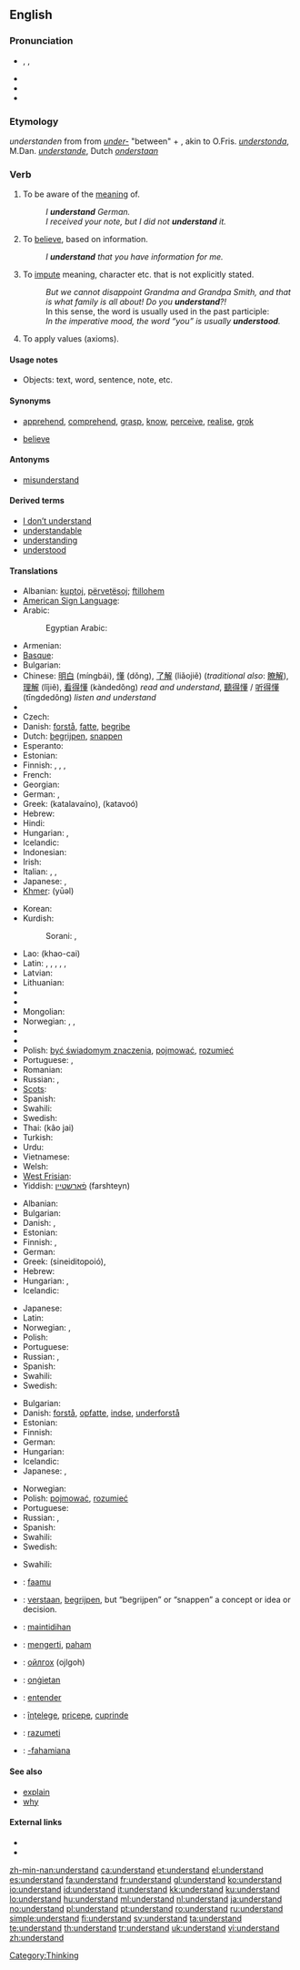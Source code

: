 ==English==

{{rank|fear|evening|ground|429|understand|fine|law|show}}

===Pronunciation===
* {{enPR|ŭn"də(r)-stănd'}}, {{IPA|/ˌʌn.də(r)ˈstænd/}}, {{SAMPA|/%Vnd@(r)"st{nd/}}
* {{audio|en-us-understand.ogg|Audio (US)}}
* {{rhymes|ænd}}
* {{hyphenation|un|der|stand}}

===Etymology===
{{etyl|enm}} ''understanden'' from {{etyl|ang}} {{term|understandan|understandan|to understand|lang=ang}} from ''[[under-]]'' "between" + {{term|standan|standan|to stand|lang=ang}}, akin to O.Fris. ''[[understonda]]'', M.Dan. ''[[understande]]'', Dutch ''[[onderstaan]]''

===Verb===
{{en-verb|understands|understanding|understood}}

# {{transitive}} To be aware of the [[meaning]] of.
#: ''I '''understand''' German.''
#: ''I received your note, but I did not '''understand''' it.''
# To [[believe]], based on information.
#: ''I '''understand''' that you have information for me.''
# To [[impute]] meaning, character etc. that is not explicitly stated.
#: ''But we cannot disappoint Grandma and Grandpa Smith, and that is what family is all about! Do you '''understand'''?!''
#: In this sense, the word is usually used in the past participle:
#: ''In the imperative mood, the word “you” is usually '''understood'''.''
# To apply values (axioms).

====Usage notes====
* Objects: text, word, sentence, note, etc.

====Synonyms====
* {{sense|to know the meaning}} [[apprehend]], [[comprehend]], [[grasp]], [[know]], [[perceive]], [[realise]], [[grok]]
* {{sense|to believe}} [[believe]]

====Antonyms====
* [[misunderstand]]

====Derived terms====
* [[I don't understand|I don’t understand]]
* [[understandable]]
* [[understanding]]
* [[understood]]

====Translations====
{{trans-top|to be aware of the meaning of}}
* Albanian: [[kuptoj]], [[përvetësoj]]; [[ftillohem]]
* [[American Sign Language]]: {{tø|ase|SmallO@NearSfhead-PalmBack Release}}
* Arabic: {{t-|ar|فهم|alt=فَهِمَ|tr=fahima}}
*: Egyptian Arabic: {{tø|arz|فهم|tr=fihim|sc=Arab|xs=Egyptian Arabic}}
* Armenian: {{t-|hy|հասկանալ|tr=haskanal}}
* [[Basque]]: {{t|eu|ulertu|xs=Basque}}
* Bulgarian: {{t+|bg|разбирам|tr=razbiram}}
* Chinese: [[明白]] (míngbái), [[懂]] (dǒng), [[了解]] (liǎojiě) (''traditional also'': [[瞭解]]), [[理解]] (lǐjiě), [[看得懂]] (kàndedǒng) ''read and understand'', [[聽得懂]] / [[听得懂]] (tīngdedǒng) ''listen and understand''
* {{trreq|Croatian}}
* Czech: {{t-|cs|rozumět}}
* Danish: [[forstå]], [[fatte]], [[begribe]]
* Dutch: [[begrijpen]], [[snappen]] {{italbrac|“verstaan” usually means “to hear clearly”. You “verstaan” an utterance}}
* Esperanto: {{t-|eo|kompreni|xs=Esperanto}}
* Estonian: {{t|et|mõistma}}
* Finnish: {{t+|fi|ymmärtää}}, {{t-|fi|osata}}, {{t+|fi|tajuta}}, {{t+|fi|käsittää}}
* French: {{t+|fr|comprendre}}
* Georgian: {{t-|ka|გაგება|tr=gageba|sc=Geor|xs=Georgian}}
* German: {{t+|de|verstehen}}, {{t+|de|begreifen}}
* Greek: {{t+|el|καταλαβαίνω}} (katalavaíno), {{t+|el|κατανοώ}} (katavoó)
* Hebrew: {{t|he|הבין|tr=hevín}}
* Hindi: {{t+|hi|समझना|tr=samajhnā|xs=Hindi}}
* Hungarian: {{t+|hu|ért}}, {{t+|hu|felfog}}
* Icelandic: {{t+|is|skilja}}
* Indonesian: {{t+|id|paham|alt=memahami|xs=Indonesian}}
* Irish: {{t-|ga|tuig|xs=Irish}}
* Italian: {{t+|it|capire}}, {{t+|it|comprendere}}, {{t+|it|intendere}}
* Japanese: {{t-|ja|分かる|tr=wakaru}}, {{t-|ja|理解する|tr=rikai suru}}
* [[Khmer]]: {{Khmr|[[យល់]]}} (yūəl)
{{trans-mid}}
* Korean: {{ko-inline|이해하다|ihaehada}}
* Kurdish:
*: Sorani: {{t|ku|تێگه‌یشت|tr=taegayshtin|sc=ku-Arab}}, {{t|ku|سه‌ر لێ ده‌رچون|tr=sar laedarchoon|sc=ku-Arab}}
* Lao: {{Laoo|[[ເຂົ້າໃຈ]]}} (khao-cai)
* Latin: {{t+|la|intellego|alt=intellegō}}, {{t-|la|comprehendo|alt=comprehendō}}, {{t-|la|percipio}}, {{t+|la|scio}}, {{t-|la|conspicio}}, {{t+|la|teneo}}
* Latvian: {{t|lv|saprast|xs=Latvian}}
* Lithuanian: {{t-|lt|suprasti|xs=Lithuanian}}
* {{trreq|Maltese}}
* {{trreq|Maori}}
* Mongolian: {{t|mn|ойлгох|tr=oylgoh|sc=Cyrl}}
* Norwegian: {{t+|no|forstå}}, {{t+|no|skjønne}},  {{t+|no|kunne}}
* {{trreq|Old English}}
* {{trreq|Persian}}
* Polish: [[być świadomym znaczenia]], [[pojmować]], [[rozumieć]]
* Portuguese: {{t+|pt|compreender}}, {{t+|pt|entender}}
* Romanian: {{t|ro|intelege|alt=a intelege}}
* Russian: {{t+|ru|понимать|tr=ponimát’}} {{impf}}, {{t+|ru|понять|tr=ponját’}} {{pf}}
* [[Scots]]: {{tø|sco|ken|xs=Scots}}
* Spanish: {{t+|es|entender}}
* Swahili: {{t+|sw|elewa|xs=Swahili}}
* Swedish: {{t+|sv|förstå}}
* Thai: {{Thai|[[เข้าใจ]]}} (kâo jai)
* Turkish: {{t+|tr|anlamak}}
* Urdu: {{t-|ur|سمجھنا|tr=samajhnā|xs=Urdu}}
* Vietnamese: {{t+|vi|hiểu|xs=Vietnamese}}
* Welsh: {{t+|cy|deall|xs=Welsh}}
* [[West Frisian]]: {{t-|fy|ferstean|xs=West Frisian}}
* Yiddish: [[פֿאַרשטיין]] (farshteyn)
{{trans-bottom}}

{{trans-top|to believe, based on information}}
* Albanian: {{t+|sq|besoj|xs=Albanian}}
* Bulgarian: {{t+|bg|разбирам|tr=razbiram}}
* Danish: {{t+|da|forstå}}, {{t-|da|mene}}
* Estonian: {{t|et|aru saama}}
* Finnish: {{t+|fi|ymmärtää}}, {{t+|fi|uskoa}}
* German: {{t+|de|verstehen}}
* Greek: {{t|el|συνειδητοποιώ}} (sineiditopoió), {{t|el|αντιλαμβάνομαι}}
* Hebrew: {{t|he|הבין|tr=hevín}}
* Hungarian: {{t|hu|értesül}}, {{t+|hu|tud}}
* Icelandic: {{qualifier|impersonal}} {{t|is|skiljast}}
{{trans-mid}}
* Japanese: {{t+|ja|信じる|tr=shinjiru}}
* Latin: {{t+|la|credo|alt=crēdō}}
* Norwegian: {{t+|no|forstå}},  {{t+|no|skjønne}}
* Polish: {{t+|pl|rozumieć}}
* Portuguese: {{t+|pt|acreditar}}
* Russian: {{t+|ru|понимать|tr=ponimát’}} {{impf}}, {{t+|ru|понять|tr=ponját’}} {{pf}}
* Spanish: {{t+|es|entender}}
* Swahili: {{t+|sw|elewa|xs=Swahili}}
* Swedish: {{t+|sv|förstå}}
{{trans-bottom}}

{{trans-top|to impute meaning, character etc. that is not explicitly stated}}
* Bulgarian: {{t+|bg|разбирам|tr=razbiram}}
* Danish: [[forstå]], [[opfatte]], [[indse]], [[underforstå]]
* Estonian: {{t|et|mõistma}}
* Finnish: {{t+|fi|ymmärtää}}
* German: {{t+|de|verstehen}}
* Hungarian: {{t+|hu|megért}}
* Icelandic: {{t+|is|skilja}}
* Japanese: {{t-|ja|分かる|tr=wakaru}}, {{t-|ja|理解する|tr=rikai suru}}
{{trans-mid}}
* Norwegian: {{t+|no|forstå}}
* Polish: [[pojmować]], [[rozumieć]]
* Portuguese: {{t+|pt|compreender}}
* Russian: {{t+|ru|понимать|tr=ponimát’}} {{impf}}, {{t+|ru|понять|tr=ponját’}} {{pf}}
* Spanish: {{t+|es|comprender}}
* Swahili: {{t+|sw|elewa|xs=Swahili}}
* Swedish: {{t+|sv|förstå}}
{{trans-bottom}}

{{trans-top|to apply values (axioms)}}
* Swahili: {{t+|sw|elewa|xs=Swahili}}
{{trans-mid}}
{{trans-bottom}}

{{checktrans-top}}
* {{ttbc|Bambara}}: [[faamu]]
* {{ttbc|Dutch}}: [[verstaan]], [[begrijpen]], but “begrijpen” or “snappen” a concept or idea or decision.
* {{ttbc|Filipino}}: [[maintidihan]]
* {{ttbc|Indonesian}}: [[mengerti]], [[paham]]
* {{ttbc|Mongolian}}: [[ойлгох]] (ojlgoh)
{{checktrans-mid}}
* {{ttbc|Old English}}: [[ongietan|onġietan]]
* {{ttbc|Portuguese}}: [[entender]]
* {{ttbc|Romanian}}: [[înţelege]], [[pricepe]], [[cuprinde]]
* {{ttbc|Slovene}}: [[razumeti]]
* {{ttbc|Swahili}}: [[-fahamiana]]
{{checktrans-bottom}}

====See also====
* [[explain]]
* [[why]]

====External links====
* {{R:Webster 1913}}
* {{R:Century 1911}}

[[Category:Thinking]]

[[zh-min-nan:understand]]
[[ca:understand]]
[[et:understand]]
[[el:understand]]
[[es:understand]]
[[fa:understand]]
[[fr:understand]]
[[gl:understand]]
[[ko:understand]]
[[io:understand]]
[[id:understand]]
[[it:understand]]
[[kk:understand]]
[[ku:understand]]
[[lo:understand]]
[[hu:understand]]
[[ml:understand]]
[[nl:understand]]
[[ja:understand]]
[[no:understand]]
[[pl:understand]]
[[pt:understand]]
[[ro:understand]]
[[ru:understand]]
[[simple:understand]]
[[fi:understand]]
[[sv:understand]]
[[ta:understand]]
[[te:understand]]
[[th:understand]]
[[tr:understand]]
[[uk:understand]]
[[vi:understand]]
[[zh:understand]]
